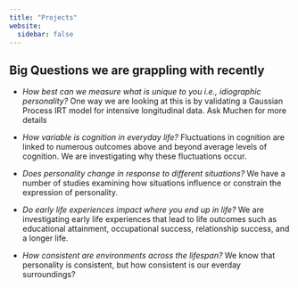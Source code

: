 ```yaml
---
title: "Projects"
website:
  sidebar: false
---
```


## Big Questions we are grappling with recently

-   *How best can we measure what is unique to you i.e., idiographic personality?* One way we are looking at this is by validating a Gaussian Process IRT model for intensive longitudinal data. Ask Muchen for more details

- *How variable is cognition in everyday life?* Fluctuations in cognition are linked to numerous outcomes above and beyond average levels of cognition. We are investigating why these fluctuations occur. 

-   *Does personality change in response to different situations?* We have a number of studies examining how situations influence or constrain the expression of personality.    

-   *Do early life experiences impact where you end up in life?* We are investigating early life experiences that lead to life outcomes such as educational attainment, occupational success, relationship success, and a longer life. 

-   *How consistent are environments across the lifespan?* We know that personality is consistent, but how consistent is our everday surroundings?  
